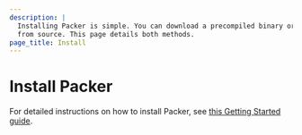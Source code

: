 ```yaml
---
description: |
  Installing Packer is simple. You can download a precompiled binary or compile
  from source. This page details both methods.
page_title: Install
---
```


# Install Packer

For detailed instructions on how to install Packer, see [this
Getting Started guide][install].

[install]: /packer/tutorials/docker-get-started/get-started-install-cli 'Install Packer'
